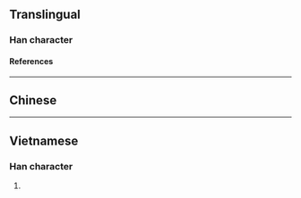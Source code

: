 {{also|枴|拐}}
{{character info/new}}
{{character info|0x2F8DF}}
==Translingual==

===Han character===
{{Han char|rn=75|rad=木|as=05|sn=9|four=46927|canj=DRKS|ids=⿰木另}}

====References====
{{Han ref|kx=0517.080|dkj=14584|hdz=21184.010|uh=67FA}}

----

==Chinese==
{{zh-see|枴|v}}

----

==Vietnamese==

===Han character===
{{vi-readings|rs=木05|reading=quảy}}

# {{rfdef|vi|sort=木05}}

{{cln|vi|Han tu}}